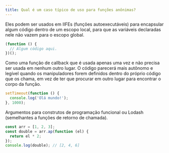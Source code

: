 ```yaml
---
title: Qual é um caso típico de uso para funções anônimas?
---
```


Eles podem ser usados em IIFEs (funções autoexecutáveis) para encapsular algum código dentro de um escopo local, para que as variáveis declaradas nele não vazem para o escopo global.

```js
(function () {
  // Algum código aqui.
})();
```

Como uma função de callback que é usada apenas uma vez e não precisa ser usada em nenhum outro lugar. O código parecerá mais autônomo e legível quando os manipuladores forem definidos dentro do próprio código que os chama, em vez de ter que procurar em outro lugar para encontrar o corpo da função.

```js
setTimeout(function () {
  console.log('Olá mundo!');
}, 1000);
```

Argumentos para construtos de programação funcional ou Lodash (semelhantes a funções de retorno de chamada).

```js
const arr = [1, 2, 3];
const double = arr.ap(function (el) {
  return el * 2;
});
console.log(double); // [2, 4, 6]
```

